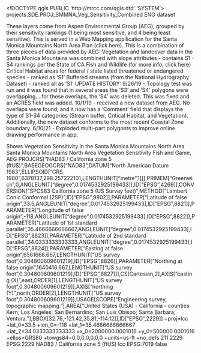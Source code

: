 <!DOCTYPE qgis PUBLIC 'http://mrcc.com/qgis.dtd' 'SYSTEM'>
<qgis version="3.24.1-Tisler">
  <identifier>projects.SDE.PROJ_SMMNA_Veg_Sensitivity_Combined</identifier>
  <parentidentifier></parentidentifier>
  <language>ENG</language>
  <type>dataset</type>
  <title>projects.SDE.PROJ_SMMNA_Veg_Sensitivity_Combined</title>
  <abstract>These layers come from Aspen Environmental Group (AEG), grouped by their sensitivity rankings (1 being most sensitive, and 4 being least sensitive). This is served in a Web Mapping appllication for the Santa Monica Mountains North Area Plan (click here). This is a combination of three pieces of data provided by AEG:
Vegetation and landcover data in the Santa Monica Mountains was combined with slope attributes - contains S1 - S4 rankings per the State of CA Fish and Wildlife (for more info, click here)
Critical Habitat areas for federal / state listed threatened or endangered species - ranked as 'S1'
Buffered streams (from the National Hydrography Dataset) - ranked all as 'S1'
UPDATE HISTORY:
9/26/19 - Topology test was run and it was found that in several areas the 'S3' and 'S4' polygons were overlapping....for these overlaps, the 'S4' was deleted. This was fixed and an ACRES field was added.
10/1/19 - received a new dataset from AEG. No overlaps were found, and it now has a 'Comment' field that displays the type of S1-S4 categories (Stream buffer, Critical Habitat, and Vegetation). Additionally, the new dataset conforms to the most recent Coastal Zone boundary.
6/10/21 - Exploded multi-part polygonts to improve online drawing performance in app.

Shows Vegetation Sensitivity in the Santa Monica Mountains North Area</abstract>
  <keywords vocabulary="Search keys">
    <keyword>Santa Monica Mountains North Area</keyword>
    <keyword>Vegetation</keyword>
    <keyword>Sensitivity</keyword>
  </keywords>
  <links/>
  <fees></fees>
  <rights>Fish and Game, AEG</rights>
  <encoding></encoding>
  <crs>
    <spatialrefsys nativeFormat="Wkt">
      <wkt>PROJCRS["NAD83 / California zone 5 (ftUS)",BASEGEOGCRS["NAD83",DATUM["North American Datum 1983",ELLIPSOID["GRS 1980",6378137,298.257222101,LENGTHUNIT["metre",1]]],PRIMEM["Greenwich",0,ANGLEUNIT["degree",0.0174532925199433]],ID["EPSG",4269]],CONVERSION["SPCS83 California zone 5 (US Survey feet)",METHOD["Lambert Conic Conformal (2SP)",ID["EPSG",9802]],PARAMETER["Latitude of false origin",33.5,ANGLEUNIT["degree",0.0174532925199433],ID["EPSG",8821]],PARAMETER["Longitude of false origin",-118,ANGLEUNIT["degree",0.0174532925199433],ID["EPSG",8822]],PARAMETER["Latitude of 1st standard parallel",35.4666666666667,ANGLEUNIT["degree",0.0174532925199433],ID["EPSG",8823]],PARAMETER["Latitude of 2nd standard parallel",34.0333333333333,ANGLEUNIT["degree",0.0174532925199433],ID["EPSG",8824]],PARAMETER["Easting at false origin",6561666.667,LENGTHUNIT["US survey foot",0.304800609601219],ID["EPSG",8826]],PARAMETER["Northing at false origin",1640416.667,LENGTHUNIT["US survey foot",0.304800609601219],ID["EPSG",8827]]],CS[Cartesian,2],AXIS["easting (X)",east,ORDER[1],LENGTHUNIT["US survey foot",0.304800609601219]],AXIS["northing (Y)",north,ORDER[2],LENGTHUNIT["US survey foot",0.304800609601219]],USAGE[SCOPE["Engineering survey, topographic mapping."],AREA["United States (USA) - California - counties Kern; Los Angeles; San Bernardino; San Luis Obispo; Santa Barbara; Ventura."],BBOX[32.76,-121.42,35.81,-114.12]],ID["EPSG",2229]]</wkt>
      <proj4>+proj=lcc +lat_0=33.5 +lon_0=-118 +lat_1=35.4666666666667 +lat_2=34.0333333333333 +x_0=2000000.0001016 +y_0=500000.0001016 +ellps=GRS80 +towgs84=0,0,0,0,0,0,0 +units=us-ft +no_defs</proj4>
      <srsid>211</srsid>
      <srid>2229</srid>
      <authid>EPSG:2229</authid>
      <description>NAD83 / California zone 5 (ftUS)</description>
      <projectionacronym>lcc</projectionacronym>
      <ellipsoidacronym>EPSG:7019</ellipsoidacronym>
      <geographicflag>false</geographicflag>
    </spatialrefsys>
  </crs>
  <extent>
    <spatial dimensions="2" crs="EPSG:2229" miny="34.0859310000000022" maxz="0" minz="0" maxx="-118.56449100000000385" minx="-118.89000599999999963" maxy="34.16922799999999683"/>
  </extent>
</qgis>
